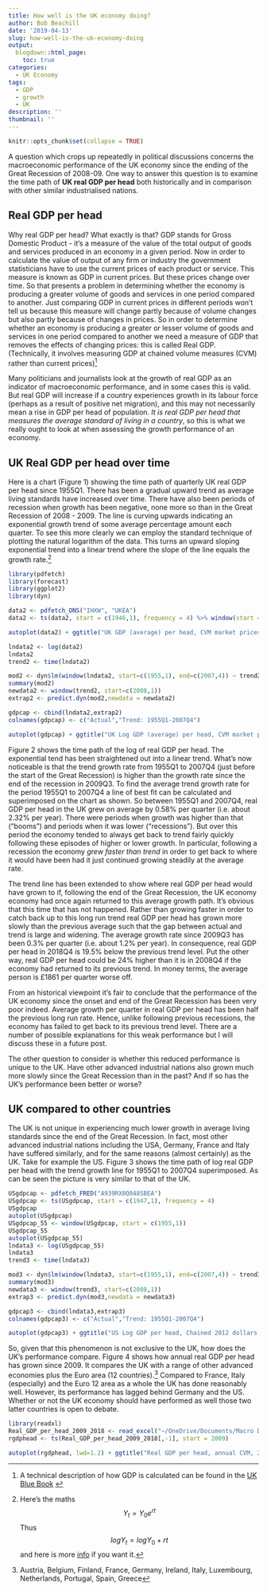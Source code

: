 ```yaml
---
title: How well is the UK economy doing?
author: Bob Beachill
date: '2019-04-13'
slug: how-well-is-the-uk-economy-doing
output:
  blogdown::html_page:
    toc: true
categories:
  - UK Economy
tags:
  - GDP
  - growth
  - UK
description: ''
thumbnail: ''
---
```


```r
knitr::opts_chunk$set(collapse = TRUE)
```

A question which crops up repeatedly in political discussions concerns the macroeconomic performance of the UK economy since the ending of the Great Recession of 2008-09. One way to answer this question is to examine the time path of **UK real GDP per head** both historically and in comparison with other similar industrialised nations.

## Real GDP per head
Why real GDP per head? What exactly is that? GDP stands for Gross Domestic Product - it's a measure of the value of the total output of goods and services produced in an economy in a given period. Now in order to calculate the value of output of any firm or industry the government statisticians have to use the current prices of each product or service. This measure is known as GDP in current prices. But these prices change over time. So that presents a problem in determining whether the economy is producing a greater volume of goods and services in one period compared to another. Just comparing GDP in current prices in different periods won't tell us because this measure will change partly because of volume changes but also partly because of changes in prices. So in order to determine whether an economy is producing a greater or lesser volume of goods and services in one period compared to another we need a measure of GDP that removes the effects of changing prices: this is called Real GDP. (Technically, it involves measuring GDP at chained volume measures (CVM) rather than current prices)^[A technical description of how GDP is calculated can be found in the [UK Blue Book](https://www.ons.gov.uk/economy/grossdomesticproductgdp/compendium/unitedkingdomnationalaccountsthebluebook/2018/anintroductiontotheuknationalaccounts){target="_blank"} ]

Many politicians and journalists look at the growth of real GDP as an indicator of macroeconomic performance, and in some cases this is valid. But real GDP will increase if a country experiences growth in its labour force (perhaps as a result of positive net migration), and this may not necessarily mean a rise in GDP per head of population. *It is real GDP per head that measures the average standard of living in a country*, so this is what we really ought to look at when assessing the growth performance of an economy.

## UK Real GDP per head over time
Here is a chart (Figure 1) showing the time path of quarterly UK real GDP per head since 1955Q1. There has been a gradual upward trend as average living standards have increased over time. There have also been periods of recession when growth has been negative, none more so than in the Great Recession of 2008 - 2009. The line is curving upwards indicating an exponential growth trend of some average percentage amount each quarter. To see this more clearly we can employ the standard technique of plotting the natural logarithm of the data. This turns an upward sloping exponential trend into a linear trend where the slope of the line equals the growth rate.^[Here’s the maths$$
Y_t=Y_0e^{rt}$$Thus
$$logY_t=logY_0+rt
$$ and here is more [info](https://en.wikipedia.org/wiki/Exponential_growth){target="_blank"} if you want it.]

```r
library(pdfetch)
library(forecast)
library(ggplot2)
library(dyn)
```

```r
data2 <- pdfetch_ONS("IHXW", "UKEA")
data2 <- ts(data2, start = c(1946,1), frequency = 4) %>% window(start = c(1955,1))

autoplot(data2) + ggtitle("UK GDP (average) per head, CVM market prices, SA\n1955Q1 - 2018Q4") + ylab("£, CVM") + xlab("") + theme(plot.title=element_text(size=12, family="Verdana", face="bold", colour="#2A62C0")) + annotate("label", x = 2000, y = 2500, label = "Source: ONS, code IHXW")
```

```r
lndata2 <- log(data2)
lndata2
trend2 <- time(lndata2)

mod2 <- dyn$lm(window(lndata2, start=c(1955,1), end=c(2007,4)) ~ trend2)
summary(mod2)
newdata2 <- window(trend2, start=c(2008,1))
extrap2 <- predict.dyn(mod2,newdata = newdata2)

gdpcap <- cbind(lndata2,extrap2)
colnames(gdpcap) <- c("Actual","Trend: 1955Q1-2007Q4")
```

```r
autoplot(gdpcap) + ggtitle("UK Log GDP (average) per head, CVM market prices, SA\n1955Q1 - 2018Q4") + ylab("log") + xlab("") + theme(legend.position = "bottom") + guides(colour=guide_legend(title=NULL)) + scale_x_continuous(limits=c(1950,2020), breaks=seq(1950,2020,by=10)) + theme(plot.title=element_text(size=12, family="Verdana", face="bold", colour="#2A62C0")) + annotate("label", x = 2000, y = 8.0, label = "Trend growth = 0.58 % per quarter")
```

Figure 2 shows the time path of the log of real GDP per head. The exponential tend has been straightened out into a linear trend. What’s now noticeable is that the trend growth rate from 1955Q1 to 2007Q4 (just before the start of the Great Recession) is higher than the growth rate since the end of the recession in 2009Q3. To find the average trend growth rate for the period 1955Q1 to 2007Q4 a line of best fit can be calculated and superimposed on the chart as shown. So between 1955Q1 and 2007Q4, real GDP per head in the UK grew on average by 0.58% per quarter (i.e. about 2.32% per year). There were periods when growth was higher than that (“booms”) and periods when it was lower (“recessions”). But over this period the economy tended to always get back to trend fairly quickly following these episodes of higher or lower growth. In particular, following a recession the economy *grew faster than trend* in order to get back to where it would have been had it just continued growing steadily at the average rate.

The trend line has been extended to show where real GDP per head would have grown to if, following the end of the Great Recession, the UK economy economy had once again returned to this average growth path. It’s obvious that this time that has not happened. Rather than growing faster in order to catch back up to this long run trend real GDP per head has grown more slowly than the previous average such that the gap between actual and trend is large and widening. The average growth rate since 2009Q3 has been 0.3% per quarter (i.e. about 1.2% per year). In consequence, real GDP per head in 2018Q4 is 19.5% below the previous trend level. Put the other way, real GDP per head could be 24% higher than it is in 2008Q4 if the economy had returned to its previous trend. In money terms, the average person is £1861 per quarter worse off.

From an historical viewpoint it’s fair to conclude that the performance of the UK economy since the onset and end of the Great Recession has been very poor indeed. Average growth per quarter in real GDP per head has been half the previous long run rate. Hence, unlike following previous recessions, the economy has failed to get back to its previous trend level. There are a number of possible explanations for this weak performance but I will discuss these in a future post.

The other question to consider is whether this reduced performance is unique to the UK. Have other advanced industrial nations also grown much more slowly since the Great Recession than in the past? And if so has the UK’s performance been better or worse?

## UK compared to other countries
The UK is not unique in experiencing much lower growth in average living standards since the end of the Great Recession. In fact, most other advanced industrial nations including the USA, Germany, France and Italy have suffered similarly, and for the same reasons (almost certainly) as the UK. Take for example the US. Figure 3 shows the time path of log real GDP per head with the trend growth line for 1955Q1 to 2007Q4 superimposed. As can be seen the picture is very similar to that of the UK.

```r
USgdpcap <- pdfetch_FRED("A939RX0Q048SBEA")
USgdpcap <- ts(USgdpcap, start = c(1947,1), frequency = 4)
USgdpcap
autoplot(USgdpcap)
USgdpcap_55 <- window(USgdpcap, start = c(1955,1))
USgdpcap_55
autoplot(USgdpcap_55)
lndata3 <- log(USgdpcap_55)
lndata3
trend3 <- time(lndata3)

mod3 <- dyn$lm(window(lndata3, start=c(1955,1), end=c(2007,4)) ~ trend3)
summary(mod3)
newdata3 <- window(trend3, start=c(2008,1))
extrap3 <- predict.dyn(mod3,newdata = newdata3)

gdpcap3 <- cbind(lndata3,extrap3)
colnames(gdpcap3) <- c("Actual","Trend: 1955Q1-2007Q4")
```

```r
autoplot(gdpcap3) + ggtitle("US Log GDP per head, Chained 2012 dollars, SAAR\n1955Q1 - 2018Q4") + ylab("log") + xlab("") + theme(legend.position = "bottom") + guides(colour=guide_legend(title=NULL)) + scale_x_continuous(limits=c(1950,2020), breaks=seq(1950,2020,by=10)) + theme(plot.title=element_text(size=12, family="Verdana", face="bold", colour="#2A62C0")) + annotate("label", x = 2000, y = 10, label = "Source: FRED")
```

So, given that this phenomenon is not exclusive to the UK, how does the UK’s performance compare. Figure 4 shows how annual real GDP per head has grown since 2009. It compares the UK with a range of other advanced economies plus the Euro area (12 countries).^[Austria, Belgium, Finland, France, Germany, Ireland, Italy, Luxembourg, Netherlands, Portugal, Spain, Greece] Compared to France, Italy (especially) and the Euro 12 area as a whole the UK has done reasonably well. However, its performance has lagged behind Germany and the US. Whether or not the UK economy should have performed as well those two latter countries is open to debate.

```r
library(readxl)
Real_GDP_per_head_2009_2018 <- read_excel("~/OneDrive/Documents/Macro Data/Eurostat Data/Real GDP per head 2009-2018.xlsx")
rgdphead <- ts(Real_GDP_per_head_2009_2018[,-1], start = 2009)
```

```r
autoplot(rgdphead, lwd=1.2) + ggtitle("Real GDP per head, annual CVM, 2009-2018\n(2009=100)") + ylab("Index") + xlab("") + theme(legend.position = "bottom") + guides(colour=guide_legend(title=NULL)) + theme(plot.title=element_text(size=12, family="Verdana", face="bold", colour="#2A62C0")) + annotate("label", x = 2011, y = 115, label = "Source: Eurostat, FRED") + scale_color_brewer(palette = "Set1")
```

